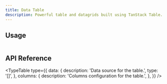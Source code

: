 ```yaml
---
title: Data Table
description: Powerful table and datagrids built using TanStack Table.
---
```


## Usage

```tsx

```

## API Reference


<TypeTable
  type={{
    data: {
      description: 'Data source for the table.',
      type: '[]',
    },
    columns: {
      description: 'Columns configuration for the table.',
    },
  }}
/>
